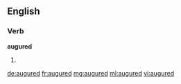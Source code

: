 ==English==

===Verb===
'''augured'''

# {{en-past of|augur}}

[[de:augured]]
[[fr:augured]]
[[mg:augured]]
[[ml:augured]]
[[vi:augured]]